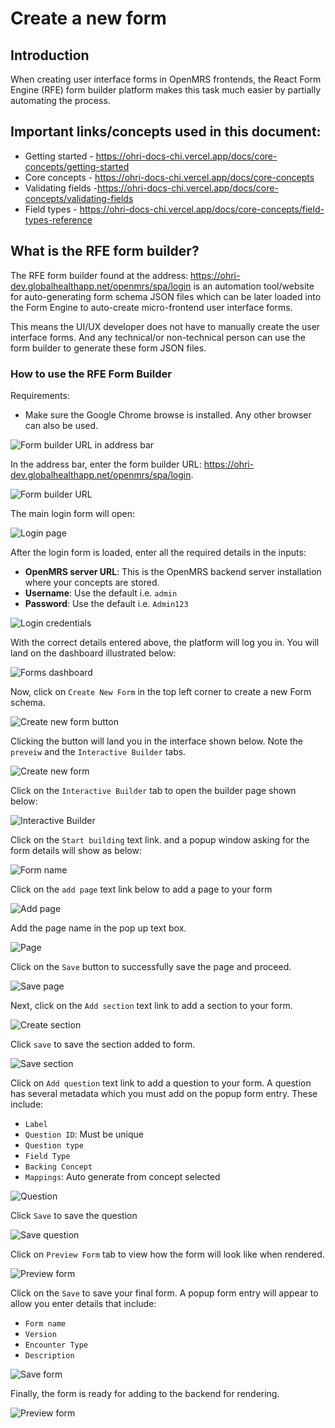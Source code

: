 # Create a new form

## Introduction

When creating user interface forms in OpenMRS frontends, the React Form Engine (RFE) form builder platform makes this task much easier by partially automating the process.

## Important links/concepts used in this document:

- Getting started - https://ohri-docs-chi.vercel.app/docs/core-concepts/getting-started
- Core concepts - https://ohri-docs-chi.vercel.app/docs/core-concepts
- Validating fields -https://ohri-docs-chi.vercel.app/docs/core-concepts/validating-fields
- Field types - https://ohri-docs-chi.vercel.app/docs/core-concepts/field-types-reference

## What is the RFE form builder?

The RFE form builder found at the address: https://ohri-dev.globalhealthapp.net/openmrs/spa/login is an automation tool/website for auto-generating form schema JSON files which can be later loaded into the Form Engine to auto-create micro-frontend user interface forms.

This means the UI/UX developer does not have to manually create the user interface forms. And any technical/or non-technical person can use the form builder to generate these form JSON files.

### How to use the RFE Form Builder

Requirements:

- Make sure the Google Chrome browse is installed. Any other browser can also be used.

![Form builder URL in address bar](/form-builder-url.png)

In the address bar, enter the form builder URL: https://ohri-dev.globalhealthapp.net/openmrs/spa/login.

![Form builder URL](/form-builder-url.png)

The main login form will open:

![Login page](/login-page.png)

After the login form is loaded, enter all the required details in the inputs:

- **OpenMRS server URL**: This is the OpenMRS backend server installation where your concepts are stored.
- **Username**: Use the default i.e. `admin`
- **Password**: Use the default i.e. `Admin123`

![Login credentials](/login-credentials.png)

With the correct details entered above, the platform will log you in. You will land on the dashboard illustrated below:

![Forms dashboard](/forms-dashboard.png)

Now, click on `Create New Form` in the top left corner to create a new Form schema.

![Create new form button](/create-new-form-button.png)

Clicking the button will land you in the interface shown below. Note the  `preveiw` and the `Interactive Builder` tabs.

![Create new form](/create_new_form.png)

Click on the `Interactive Builder` tab to open the builder page shown below:

![Interactive Builder](/interactive_builder.png)

Click on the `Start building` text link. and a popup window asking for the form details will show as below:

![Form name](/form_name.png)

Click on the `add page` text link below to add a page to your form

![Add page](/add_page.png)

Add the page name in the pop up text box.

![Page](/page_name.png)

Click on the `Save` button to successfully save the page and proceed.

![Save page](/save_page.png)

Next, click on the `Add section`  text link to add a section to your form.

![Create section](/create_section.png)

Click `save` to save the section added to form.

![Save section](/save_section.png)

Click on `Add question` text link to add a question to your form. A question has several metadata which you must add on the popup form entry. These include:
- `Label`
- `Question ID`: Must be unique
- `Question type`
- `Field Type`
- `Backing Concept`
- `Mappings`: Auto generate from concept selected


![Question](/question.png)

Click `Save` to save the question

![Save question](/save_question.png)

Click on `Preview Form` tab to view how the form will look like when rendered.

![Preview form](/preview_form.png)

Click on the `Save` to save your final form. A popup form entry will appear to allow you enter details that include:
- `Form name`
- `Version`
- `Encounter Type`
- `Description`

![Save form](/save_form.png)

Finally, the form is ready for adding to the backend for rendering.

![Preview form](/preview_form.png)
